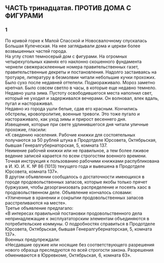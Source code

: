 ## ЧАСТЬ тринадцатая. ПРОТИВ ДОМА С ФИГУРАМИ {-}

### 1 {-}

По кривой горке к Малой Спасской и Новосвалочному спускалась Большая Купеческая. На нее заглядывали дома и церкви более возвышенных частей города.<br/> На углу стоял темносерый дом с фигурами. На огромных четырехугольных камнях его наклонно скошенного фундамента чернели свежерасклеенные номера правительственных газет, правительственные декреты и постановления. Надолго застаиваясь на тротуаре, литературу в безмолвии читали небольшие кучки прохожих.<br/> Было сухо после недавней оттепели. Подмораживало. Мороз заметно крепчал. Было совсем светло в часы, в которые еще недавно темнело. Недавно ушла зима. Пустоту освободившегося места наполнил свет, который не уходил и задерживался вечерами. Он волновал, влек вдаль, пугал и настораживал.<br/> Недавно из города ушли белые, сдав его красным. Кончились обстрелы, кровопролитие, военные тревоги. Это тоже пугало и настораживало, как уход зимы и прирост весеннего дня.<br/> Извещения, которые при свете удлинившегося дня читали уличные прохожие, гласили:<br/> «К сведению населения. Рабочие книжки для состоятельных получаются за 50 рублей штука в Продотделе Юрсовета, Октябрьская, бывшая Генералгубернаторская, 5, комната 137.<br/> Неимение рабочей книжки или не правильное, а тем более лживое ведение записей карается по всем строгостям военного времени. Точная инструкция к пользованию рабочими книжками распубликована в И. Ю. И. К. № 86 (1013) текущего года и вывешена в Продотделе Юрсовета, комната 137».<br/> В другом объявлении сообщалось о достаточности имеющихся в городе продовольственных запасов, которые якобы только прячет буржуазия, чтобы дезорганизовать распределение и посеять хаос в продовольственном деле. Объявление кончалось словами:<br/> «Уличенные в хранении и сокрытии продовольственных запасов расстреливаются на месте».<br/> Третье объявление предлагало:<br/> «В интересах правильной постановки продовольственного дела непринадлежащие к эксплуататорским элементам объединяются в потребительские коммуны. О подробностях справиться в Продотделе Юрсовета, Октябрьская, бывшая Генералгубернаторская, 5, комната 137».<br/> Военных предупреждали:<br/> «Несдавшие оружие или носящие без соответствующего разрешения нового образца преследуются по всей строгости закона. Разрешения обмениваются в Юрревкоме, Октябрьская, 6, комната 63».

